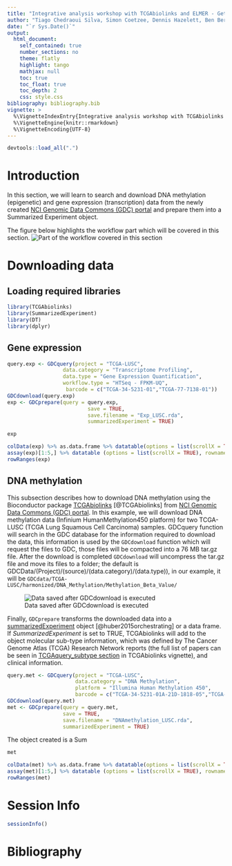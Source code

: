 ```yaml
---
title: "Integrative analysis workshop with TCGAbiolinks and ELMER - Get DATA"
author: "Tiago Chedraoui Silva, Simon Coetzee, Dennis Hazelett, Ben Berman, Houtan Noushmehr"
date: "`r Sys.Date()`"
output: 
  html_document:
    self_contained: true
    number_sections: no
    theme: flatly
    highlight: tango
    mathjax: null
    toc: true
    toc_float: true
    toc_depth: 2
    css: style.css
bibliography: bibliography.bib    
vignette: >
  %\VignetteIndexEntry{Integrative analysis workshop with TCGAbiolinks and ELMER - Get DATA}
  %\VignetteEngine{knitr::rmarkdown}
  %\VignetteEncoding{UTF-8}
---
```


```r
devtools::load_all(".")
```

# Introduction

In this section, we will learn to search and download DNA methylation (epigenetic) and 
gene expression (transcription) data from the newly created 
[NCI Genomic Data Commons (GDC) portal](https://portal.gdc.cancer.gov/) 
and prepare them into a Summarized Experiment object. 

The figure below highlights the workflow part which will be covered in this section.
![Part of the workflow covered in this section](figures/workflow_TGCAbiolinks.png)



# Downloading data

## Loading required libraries

```r
library(TCGAbiolinks)
library(SummarizedExperiment)
library(DT)
library(dplyr)
```

## Gene expression

```r
query.exp <- GDCquery(project = "TCGA-LUSC",
                  data.category = "Transcriptome Profiling",
                  data.type = "Gene Expression Quantification", 
                  workflow.type = "HTSeq - FPKM-UQ",
                   barcode = c("TCGA-34-5231-01","TCGA-77-7138-01"))
GDCdownload(query.exp)
exp <- GDCprepare(query = query.exp,
                          save = TRUE, 
                          save.filename = "Exp_LUSC.rda",
                          summarizedExperiment = TRUE)
```

```r
exp

colData(exp) %>% as.data.frame %>% datatable(options = list(scrollX = TRUE), rownames = TRUE)
assay(exp)[1:5,] %>% datatable (options = list(scrollX = TRUE), rownames = TRUE)
rowRanges(exp)
```

## DNA methylation


This subsection describes how to download DNA methylation using the Bioconductor 
package [TCGAbiolinks](http://bioconductor.org/packages/TCGAbiolinks/) [@TCGAbiolinks]
from [NCI Genomic Data Commons (GDC) portal](https://portal.gdc.cancer.gov/).
In this example, we will download DNA methylation data (Infinium HumanMethylation450 platform)
for two TCGA-LUSC (TCGA Lung Squamous Cell Carcinoma) samples.
GDCquery function will search in the GDC database for the information required to 
download the data, this information is used by the `GDCdownload` function 
which will request the files to GDC, those files will be compacted into a 76 MB tar.gz file.
After the download is completed  `GDCdownload` will uncompress the tar.gz file and move 
its files to a folder; the default is GDCData/(Project)/(source)/(data.category)/(data.type)), 
in our example, it will be `GDCdata/TCGA-LUSC/harmonized/DNA_Methylation/Methylation_Beta_Value/`

![Data saved after GDCdownload is executed](figures/folder_structure.png)


Finally, `GDCprepare` transforms the downloaded data into a
[summarizedExperiment](http://bioconductor.org/packages/SummarizedExperiment/)
object [@huber2015orchestrating] or a data frame. If
*SummarizedExperiment* is set to TRUE, TCGAbiolinks will add to the
object molecular sub-type information, which was defined by The Cancer Genome
Atlas (TCGA) Research Network reports (the full list of papers can be
seen in [TCGAquery\_subtype section](http://bioconductor.org/packages/devel/bioc/vignettes/TCGAbiolinks/inst/doc/tcgaBiolinks.html#tcgaquery_subtype-working-with-molecular-subtypes-data.) in TCGAbiolinks vignette), and clinical information. 

```r
query.met <- GDCquery(project = "TCGA-LUSC", 
                      data.category = "DNA Methylation",
                      platform = "Illumina Human Methylation 450", 
                      barcode = c("TCGA-34-5231-01A-21D-1818-05","TCGA-77-7138-01A-41D-2043-05"))
GDCdownload(query.met)
met <- GDCprepare(query = query.met,
                  save = TRUE, 
                  save.filename = "DNAmethylation_LUSC.rda",
                  summarizedExperiment = TRUE)
```

The object created is a Sum
```r
met

colData(met) %>% as.data.frame %>% datatable(options = list(scrollX = TRUE), rownames = TRUE)
assay(met)[1:5,] %>% datatable (options = list(scrollX = TRUE), rownames = TRUE)
rowRanges(met)
```

# Session Info

```r
sessionInfo()
```

# Bibliography
